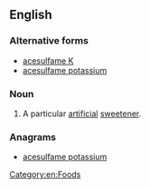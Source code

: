 ==English==
{{wikipedia}}

===Alternative forms===
* [[acesulfame K]]
* [[acesulfame potassium]]

===Noun===
{{en-noun|-|sg=[[potassium]] [[acesulfame]]}}

#  A particular [[artificial]] [[sweetener]].

===Anagrams===
* [[acesulfame potassium#English|acesulfame potassium]]

[[Category:en:Foods]]